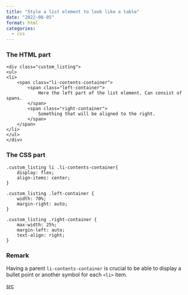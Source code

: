 ```yaml
---
title: "Style a list element to look like a table"
date: "2022-08-05"
format: html
categories:
  - css 
---
```


### The HTML part

```
<div class="custom_listing">
<ul>
<li>
    <span class="li-contents-container">
        <span class="left-container">
            Here the left part of the list element. Can consist of spans.
        </span>
        <span class="right-container">
            Something that will be aligned to the right.
        </span>
    </span>
</li>
</ul>
</div>
```

### The CSS part

```
.custom_listing li .li-contents-container{
    display: flex; 
    align-items: center;
}

.custom_listing .left-container {
    width: 70%;
    margin-right: auto;
}

.custom_listing .right-container {
    max-width: 25%;
    margin-left: auto; 
    text-align: right;
}

```

### Remark

Having a parent `li-contents-container` is crucial to be able to display a bullet point or another symbol for each `<li>` item. 

[src](https://stackoverflow.com/a/41951734)